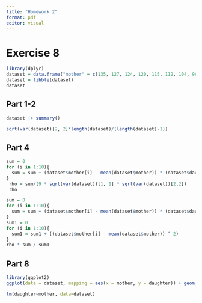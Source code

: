 ```yaml
---
title: "Homework 2"
format: pdf
editor: visual
---
```


# Exercise 8
```r
library(dplyr)
dataset = data.frame("mother" = c(135, 127, 124, 120, 115, 112, 104, 96, 94, 85), "daughter" = c(121, 131, 112, 115, 99, 118, 106, 89, 92, 90))
dataset = tibble(dataset)
dataset
```

## Part 1-2
```r
dataset |> summary()
```
```r
sqrt(var(dataset)[2, 2]*length(dataset)/(length(dataset)-1))
```
## Part 4
```r
sum = 0
for (i in 1:10){
  sum = sum + (dataset$mother[i] - mean(dataset$mother)) * (dataset$daughter[i]-mean(dataset$daughter))
}
 rho = sum/(9 * sqrt(var(dataset))[1, 1] * sqrt(var(dataset))[2,2])
 rho
```
```r
sum = 0
for (i in 1:10){
  sum = sum + (dataset$mother[i] - mean(dataset$mother)) * (dataset$daughter[i]-mean(dataset$daughter))
}
sum1 = 0
for (i in 1:10){
  sum1 = sum1 + ((dataset$mother[i] - mean(dataset$mother)) ^ 2)
}
rho * sum / sum1
```
## Part 8
```r
library(ggplot2)
ggplot(data = dataset, mapping = aes(x = mother, y = daughter)) + geom_point() + geom_smooth(method = "lm")
```
```r
lm(daughter~mother, data=dataset)
```

